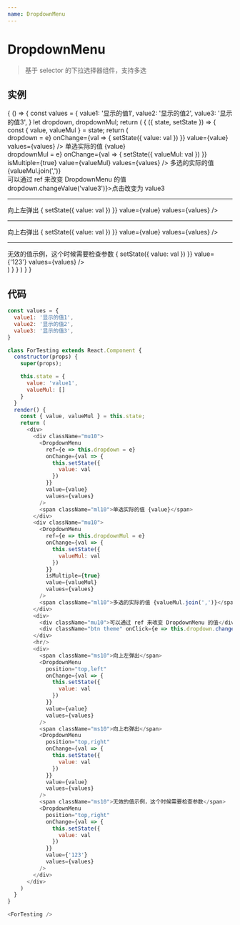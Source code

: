 ```yaml
---
name: DropdownMenu
---
```



# DropdownMenu

> 基于 selector 的下拉选择器组件，支持多选

<PropsTable of={DropdownMenu} />

## 实例

<Playground>
  {
    () => {
      const values = {
        value1: '显示的值1',
        value2: '显示的值2',
        value3: '显示的值3',
      }
      let dropdown, dropdownMul;
      return (
        <State initial={{
          value: 'value1',
          valueMul: []
        }}>
          {
            ({ state, setState }) => {
              const { value, valueMul } = state;
              return (
                <div>
                  <div className="mu10">
                    <DropdownMenu
                      ref={e => dropdown = e}
                      onChange={val => {
                        setState({
                          value: val
                        })
                      }}
                      value={value}
                      values={values}
                    />
                    <span className="ml10">单选实际的值 {value}</span>
                  </div>
                  <div className="mu10">
                    <DropdownMenu
                      ref={e => dropdownMul = e}
                      onChange={val => {
                        setState({
                          valueMul: val
                        })
                      }}
                      isMultiple={true}
                      value={valueMul}
                      values={values}
                    />
                    <span className="ml10">多选的实际的值 {valueMul.join(',')}</span>
                  </div>
                  <div>
                    <div className="mu10">可以通过 ref 来改变 DropdownMenu 的值</div>
                    <div className="btn theme" onClick={e => dropdown.changeValue('value3')}>点击改变为 value3</div>
                  </div>
                  <hr/>
                  <div>
                    <span className="ms10">向上左弹出</span>
                    <DropdownMenu
                      position="top,left"
                      onChange={val => {
                        setState({
                          value: val
                        })
                      }}
                      value={value}
                      values={values}
                    />
                    <hr/>
                    <span className="ms10">向上右弹出</span>
                    <DropdownMenu
                      position="top,right"
                      onChange={val => {
                        setState({
                          value: val
                        })
                      }}
                      value={value}
                      values={values}
                    />
                    <hr/>
                    <span className="ms10">无效的值示例，这个时候需要检查参数</span>
                    <DropdownMenu
                      position="top,right"
                      onChange={val => {
                        setState({
                          value: val
                        })
                      }}
                      value={'123'}
                      values={values}
                    />
                  </div>
                </div>
              )
            }
          }
        </State>
      )
    }
  }
</Playground>

## 代码

```js
const values = {
  value1: '显示的值1',
  value2: '显示的值2',
  value3: '显示的值3',
}

class ForTesting extends React.Component {
  constructor(props) {
    super(props);

    this.state = {
      value: 'value1',
      valueMul: []
    }
  }
  render() {
    const { value, valueMul } = this.state;
    return (
      <div>
        <div className="mu10">
          <DropdownMenu
            ref={e => this.dropdown = e}
            onChange={val => {
              this.setState({
                value: val
              })
            }}
            value={value}
            values={values}
          />
          <span className="ml10">单选实际的值 {value}</span>
        </div>
        <div className="mu10">
          <DropdownMenu
            ref={e => this.dropdownMul = e}
            onChange={val => {
              this.setState({
                valueMul: val
              })
            }}
            isMultiple={true}
            value={valueMul}
            values={values}
          />
          <span className="ml10">多选的实际的值 {valueMul.join(',')}</span>
        </div>
        <div>
          <div className="mu10">可以通过 ref 来改变 DropdownMenu 的值</div>
          <div className="btn theme" onClick={e => this.dropdown.changeValue('value3')}>点击改变为 value3</div>
        </div>
        <hr/>
        <div>
          <span className="ms10">向上左弹出</span>
          <DropdownMenu
            position="top,left"
            onChange={val => {
              this.setState({
                value: val
              })
            }}
            value={value}
            values={values}
          />
          <span className="ms10">向上右弹出</span>
          <DropdownMenu
            position="top,right"
            onChange={val => {
              this.setState({
                value: val
              })
            }}
            value={value}
            values={values}
          />
          <span className="ms10">无效的值示例，这个时候需要检查参数</span>
          <DropdownMenu
            position="top,right"
            onChange={val => {
              this.setState({
                value: val
              })
            }}
            value={'123'}
            values={values}
          />
        </div>
      </div>
    )
  }
}

<ForTesting />
```